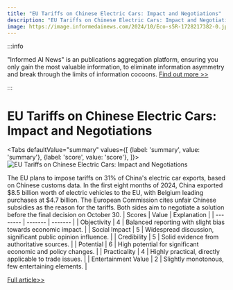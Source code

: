 ```yaml
---
title: "EU Tariffs on Chinese Electric Cars: Impact and Negotiations"
description: "EU Tariffs on Chinese Electric Cars: Impact and Negotiations"
image: https://image.informedainews.com/2024/10/Eco-s5R-1728217382-0.jpg
---
```



:::info

"Informed AI News" is an publications aggregation platform, ensuring you only gain the most valuable information, to eliminate information asymmetry and break through the limits of information cocoons.  [Find out more >>](/)

:::

# EU Tariffs on Chinese Electric Cars: Impact and Negotiations


<Tabs
	defaultValue="summary"
	values={[
	{label: 'summary', value: 'summary'},
	{label: 'score', value: 'score'},
]}>
<TabItem value="summary">
<img
  src="https://image.informedainews.com/2024/10/Eco-s5R-1728217382-0.jpg"
  alt="EU Tariffs on Chinese Electric Cars: Impact and Negotiations"
/>



The EU plans to impose tariffs on 31% of China's electric car exports, based on Chinese customs data. In the first eight months of 2024, China exported $8.5 billion worth of electric vehicles to the EU, with Belgium leading purchases at $4.7 billion. The European Commission cites unfair Chinese subsidies as the reason for the tariffs. Both sides aim to negotiate a solution before the final decision on October 30.
</TabItem>
<TabItem value="score">
	| Scores     | Value   | Explanation |
	| -------- | ------- | ------- |
	| Objectivity  | 4    | Balanced reporting with slight bias towards economic impact.    |
	| Social Impact | 5     | Widespread discussion, significant public opinion influence.    |
	| Credibility    | 5    | Solid evidence from authoritative sources.    |
	| Potential    | 6    | High potential for significant economic and policy changes.    |
	| Practicality    | 4    | Highly practical, directly applicable to trade issues.    |
	| Entertainment Value    | 2    | Slightly monotonous, few entertaining elements.    |
</TabItem>
</Tabs>

[Full article>>](https://sputniknews.com/20241005/eu-tariffs-to-affect-31-of-chinese-electric-car-export---chinas-customs-service-1120427036.html)
